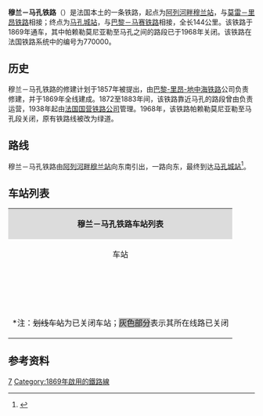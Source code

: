 {{Infobox rail system-route
|collapsed=no
|box_width=
|rail_name=穆兰－马孔铁路<br>{{lang|fr|Ligne de Moulins à Mâcon}}
|banner_color=
|sec_banner_color=
|logo_filename=
|image_width=
|logo_bgcolor=
|logo_note=
|image =770000 - Ligne de Moulins à Mâcon.png
|imagesize=
|caption=穆兰－马孔铁路线路图<small>（运营部分）</small>
|system_map=
|mapimage_width=
|map_bgcolor=
|locale={{FRA}}
|service_type=客货共用、地方铁路
|start=[[阿列河畔穆兰站|阿列河畔穆兰站]]、[[马孔城站|马孔城站]]
|begin_operation=1869年
|end_operation=
|operation_note=
|system_length=
|length_in_operation=144km
|total_length=
|status=使用中<small>（穆兰至帕赖勒莫尼亚勒段）</small>；已关闭<small>（帕赖勒莫尼亚勒至马孔段）</small>
|line_title=线路
|lines=[[单线铁路|单线铁路]]<small>（穆兰至卢瓦尔河畔日伊段）</small>；[[复线铁路|复线铁路]]<small>（卢瓦尔河畔日伊至马孔段）</small>
|stations=
|route_title=线路
|main_route=
|secondary_route=
|branch_route=
|standard=
|main_stations=[[阿列河畔穆兰站|阿列河畔穆兰站]]、[[帕赖勒莫尼亚勒站|帕赖勒莫尼亚勒站]]、[[马孔城站|马孔城站]]
|ridership=
|fleet_size=
|max_speed= 
|track_gauge=
|distance_between_mainlines=
|min_radius=
|max_grade=
|block_signal=
|electrified=
|depot=
|operator={{法国交通数据|sncf}}
|franchise=
|hq=
|key_person=
|website=
|route_map=
}}
'''穆兰－马孔铁路'''（{{lang-fr|Ligne de Moulins à Mâcon}}）是法国本土的一条铁路，起点为[[阿列河畔穆兰站|阿列河畔穆兰站]]，与[[莫雷－里昂铁路|莫雷－里昂铁路]]相接；终点为[[马孔城站|马孔城站]]，与[[巴黎－马赛铁路|巴黎－马赛铁路]]相接，全长144公里。该铁路于1869年通车，其中帕赖勒莫尼亚勒至马孔之间的路段已于1968年关闭。该铁路在法国铁路系统中的编号为770000。

==历史==

穆兰－马孔铁路的修建计划于1857年被提出，由[[巴黎-里昂-地中海铁路|巴黎-里昂-地中海铁路]]公司负责修建，并于1869年全线建成。1872至1883年间，该铁路靠近马孔的路段曾由{{link-fr|东南栋布铁路公司|Compagnie des Dombes et des chemins de fer du Sud-Est}}负责运营，1938年起由[[法国国营铁路公司|法国国营铁路公司]]管理。1968年，该铁路帕赖勒莫尼亚勒至马孔段关闭，原有铁路线被改为绿道。

==路线==
穆兰－马孔铁路由[[阿列河畔穆兰站|阿列河畔穆兰站]]向东南引出，一路向东，最终到达[[马孔城站|马孔城站]]<ref name="geo">{{Cite web|url=https://www.geoportail.gouv.fr/carte|title=Carte|accessdate=2021-02-23|author=Géoportail|language=fr|publisher=Géoportail|archive-url=https://web.archive.org/web/20170129154129/https://www.geoportail.gouv.fr/carte/|archive-date=2017-01-29|dead-url=no}}</ref>。

==车站列表==
{| class="wikitable mw-collapsible " style="margin:1em auto 1em auto; font-size:smaller"
|colspan="5" align="center" style="background:#DCDCDC"|'''穆兰－马孔铁路车站列表'''
|-
!align="center" |车站
!align="center" |公里数
!align="center" |交汇路线
!align="center" |本线停靠车种
!align="center" |可换乘交通
|-
|align="center"|{{Arret|Moulins-sur-Allier|[[阿列河畔穆兰站|阿列河畔穆兰站]]}}
|0
|[[莫雷－里昂铁路|莫雷－里昂铁路]]<small>（[[讷韦尔站|讷韦尔]]/[[巴黎-里昂火车站|巴黎]]方向）</small>↑<br>[[蒙吕松－穆兰铁路|蒙吕松－穆兰铁路]]<small>（[[蒙吕松城站|蒙吕松]]方向）</small>↙<br>[[莫雷－里昂铁路|莫雷－里昂铁路]]<small>（[[克莱蒙费朗站|克莱蒙费朗]]/[[里昂佩拉什站|里昂]]方向）</small>↙
|align="center"|{{法国交通数据|ter|bfc}}
|{{法国交通数据|car|03}}<br>{{法国交通数据/城市公共交通|穆兰}}
|-
|align="center"|{{Arret|<s>Montbeugny|蒙伯尼站</s>}}
|13.242
|
|
|{{法国交通数据|car|03}}
|-
|align="center"|{{Arret|<s>Thiel-sur-Acolin|阿科兰河畔蒂耶勒站</s>}}
|20.182
|
|
|{{法国交通数据|car|03}}
|-
|align="center"|{{Arret|Dompierre-Sept-Fons|[[栋皮埃尔-塞特丰站|栋皮埃尔-塞特丰站]]}}
|27.752
|
|align="center"|{{法国交通数据|ter|ara}}<br>{{法国交通数据|ter|bfc}}
|{{法国交通数据|car|03}}
|-
|align="center"|{{Arret|Gilly-sur-Loire|[[卢瓦尔河畔日伊站|卢瓦尔河畔日伊站]]}}
|36.943
|[[克拉姆西－卢瓦尔河畔日伊铁路|克拉姆西－卢瓦尔河畔日伊铁路]]<small>（克拉姆西方向）</small>↗
|align="center"|{{法国交通数据|ter|ara}}<br>{{法国交通数据|ter|bfc}}
|{{法国交通数据|car|71}}
|-
|align="center"|{{Arret|Saint-Agnan|[[圣阿尼昂站|圣阿尼昂站]]}}
|46.647
|
|align="center"|{{法国交通数据|ter|ara}}<br>{{法国交通数据|ter|bfc}}
|
|-
|align="center"|{{Arret|Digoin|[[迪关站|迪关站]]}}
|55.712
|
|align="center"|{{法国交通数据|ter|ara}}<br>{{法国交通数据|ter|bfc}}
|{{法国交通数据|car|71}}
|-
|align="center"|{{Arret|Paray-le-Monial|[[帕赖勒莫尼亚勒站|帕赖勒莫尼亚勒站]]}}
|66.956
|[[勒科托－蒙沙南铁路|勒科托－蒙沙南铁路]]<small>（勒科托方向）</small>↖<br>[[帕赖勒莫尼亚勒－日沃尔铁路|帕赖勒莫尼亚勒－日沃尔铁路]]<small>（里昂/日沃尔方向）</small>↙<br>[[勒科托－蒙沙南铁路|勒科托－蒙沙南铁路]]<small>（[[蒙沙南站|蒙沙南]]方向）</small>↘
|align="center"|{{法国交通数据|ter|ara}}<br>{{法国交通数据|ter|bfc}}
|{{法国交通数据|car|ara}}<br>{{法国交通数据|car|71}}
|-style="background: #BDBDBD"
|align="center"|{{Arret|<s>Charolles|沙罗勒站</s>}}
|82.200
|
|
|{{法国交通数据|car|71}}
|-style="background: #BDBDBD"
|align="center"|{{Arret|<s>Clermain|克莱尔曼站</s>}}
|110.500
|
|
|
|-style="background: #BDBDBD"
|align="center"|{{Arret|<s>Cluny|克吕尼</s>}}
|120.050
|
|
|{{法国交通数据|car|71}}
|-style="background: #BDBDBD"
|align="center"|{{Arret|<s>Prissé|普里塞站</s>}}
|135.598
|
|
|
|-
|align="center"|{{Arret|Mâcon-Ville|[[马孔城站|马孔城站]]}}
|143.987
|[[巴黎－马赛铁路|巴黎－马赛铁路]]<small>（[[里昂佩拉什站|里昂]]/[[马赛圣夏勒站|马赛]]方向）</small>↖<br>[[马孔－昂贝略铁路|马孔－昂贝略铁路]]<small>（[[昂贝略站|昂贝略]]方向）</small>↖<br>[[巴黎－马赛铁路|巴黎－马赛铁路]]<small>（[[第戎城站|第戎]]/[[巴黎-里昂火车站|巴黎]]方向）</small>↓
|align="center"|{{法国交通数据|ter|bfc}}
|{{法国交通数据|car|01}}<br>{{法国交通数据|car|71}}<br>{{法国交通数据/城市公共交通|马孔}}
|-
|colspan=5|<nowiki>*注</nowiki>：<s>划线车站</s>为已关闭车站；<span style="background: #BDBDBD">灰色部分</span>表示其所在线路已关闭
|}

==参考资料==
{{Reflist}}
[[Category:法國鐵路線|7]]
[[Category:1869年啟用的鐵路線|Category:1869年啟用的鐵路線]]